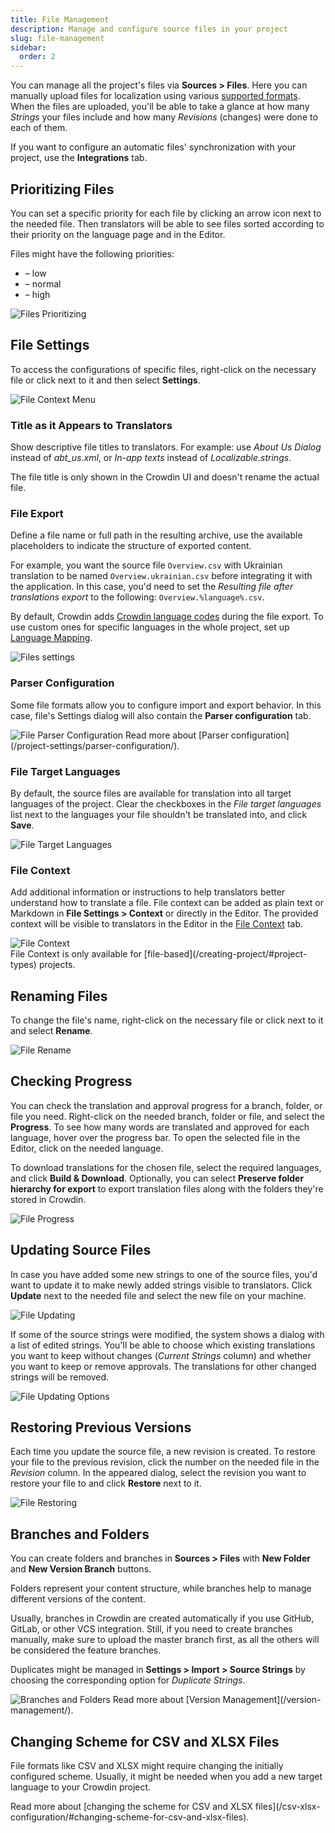 ```yaml
---
title: File Management
description: Manage and configure source files in your project
slug: file-management
sidebar:
  order: 2
---
```



You can manage all the project's files via **Sources > Files**. Here you can manually upload files for localization using various [supported formats](/supported-formats/).
When the files are uploaded, you'll be able to take a glance at how many *Strings* your files include and how many *Revisions* (changes) were done to each of them.

If you want to configure an automatic files' synchronization with your project, use the **Integrations** tab.

## Prioritizing Files

You can set a specific priority for each file by clicking an arrow icon next to the needed file. Then translators will be able to see files sorted according to their priority on the language page and in the Editor.

Files might have the following priorities:

- <Icon name="mdi:arrow-down-bold" class="inline-icon" /> – low
- <Icon name="mdi:arrow-up-bold-outline" class="inline-icon" /> – normal
- <Icon name="mdi:arrow-up-bold" class="inline-icon" /> – high

<Image src={filesPrioritizing} alt="Files Prioritizing" />

## File Settings

To access the configurations of specific files, right-click on the necessary file or click <Icon name="mdi:dots-horizontal" class="inline-icon"/> next to it and then select **Settings**.

<Image src={filesContextMenuSettings} alt="File Context Menu" />

### Title as it Appears to Translators

Show descriptive file titles to translators. For example: use *About Us Dialog* instead of *abt_us.xml*, or *In-app texts* instead of *Localizable.strings*.

<Aside type="caution">
  The file title is only shown in the Crowdin UI and doesn't rename the actual file.
</Aside>

### File Export

Define a file name or full path in the resulting archive, use the available placeholders to indicate the structure of exported content.

For example, you want the source file `Overview.csv` with Ukrainian translation to be named `Overview.ukrainian.csv` before integrating it with the application. In this case, you'd need to set the *Resulting file after translations export* to the following: `Overview.%language%.csv`.

By default, Crowdin adds [Crowdin language codes](/developer/language-codes/) during the file export. To use custom ones for specific languages in the whole project, set up [Language Mapping](/project-settings/languages/#adding-custom-language-codes).

<Image src={filesSettings} alt="Files settings" class="width-xl" />

### Parser Configuration

Some file formats allow you to configure import and export behavior. In this case, file's Settings dialog will also contain the **Parser configuration** tab.

<Image src={filesParserConfiguration} alt="File Parser Configuration" class="width-xl" />

<ReadMore>
  Read more about [Parser configuration](/project-settings/parser-configuration/).
</ReadMore>

### File Target Languages

By default, the source files are available for translation into all target languages of the project. Clear the checkboxes in the *File target languages* list next to the languages your file shouldn't be translated into, and click **Save**.

<Image src={filesFileTargetLanguages} alt="File Target Languages" class="width-xl crowdin-modal" />

### File Context

Add additional information or instructions to help translators better understand how to translate a file. File context can be added as plain text or Markdown in **File Settings > Context** or directly in the Editor. The provided context will be visible to translators in the Editor in the [File Context](/online-editor/#file-context) tab.

<Image src={filesFileContext} alt="File Context" class="width-xl" />

<Aside type="caution" title="Limitations">
  File Context is only available for [file-based](/creating-project/#project-types) projects.
</Aside>

## Renaming Files

To change the file's name, right-click on the necessary file or click <Icon name="mdi:dots-horizontal" class="inline-icon"/> next to it and select **Rename**.

<Image src={filesRename} alt="File Rename" />

## Checking Progress

You can check the translation and approval progress for a branch, folder, or file you need. Right-click on the needed branch, folder or file, and select the **Progress**. To see how many words are translated and approved for each language, hover over the progress bar. To open the selected file in the Editor, click on the needed language.

To download translations for the chosen file, select the required languages, and click **Build & Download**. Optionally, you can select **Preserve folder hierarchy for export** to export translation files along with the folders they're stored in Crowdin.

<Image src={filesManagementProgresses} alt="File Progress" class="width-xl" />

## Updating Source Files

In case you have added some new strings to one of the source files, you'd want to update it to make newly added strings visible to translators.
Click **Update** next to the needed file and select the new file on your machine.

<Image src={filesUpdating} alt="File Updating" />

If some of the source strings were modified, the system shows a dialog with a list of edited strings. You'll be able to choose which existing translations you want to keep without changes (*Current Strings* column) and whether you want to keep or remove approvals. The translations for other changed strings will be removed.

<Image src={filesUpdating2} alt="File Updating Options" class="width-xl" />

## Restoring Previous Versions

Each time you update the source file, a new revision is created. To restore your file to the previous revision, click the number on the needed file in the *Revision* column. In the appeared dialog, select the revision you want to restore your file to and click **Restore** next to it.

<Image src={filesRestore} alt="File Restoring" class="width-xl" />

## Branches and Folders

You can create folders and branches in **Sources > Files** with **New Folder** and **New Version Branch** buttons.

Folders represent your content structure, while branches help to manage different versions of the content.

Usually, branches in Crowdin are created automatically if you use GitHub, GitLab, or other VCS integration. Still, if you need to create branches manually, make sure to upload the master branch first, as all the others will be considered the feature branches.

Duplicates might be managed in **Settings > Import > Source Strings** by choosing the corresponding option for *Duplicate Strings*.

<Image src={filesFolderBranch} alt="Branches and Folders" />

<ReadMore>
  Read more about [Version Management](/version-management/).
</ReadMore>

## Changing Scheme for CSV and XLSX Files

File formats like CSV and XLSX might require changing the initially configured scheme. Usually, it might be needed when you add a new target language to your Crowdin project.

<ReadMore>
  Read more about [changing the scheme for CSV and XLSX files](/csv-xlsx-configuration/#changing-scheme-for-csv-and-xlsx-files).
</ReadMore>
